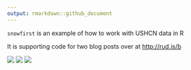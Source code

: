 ```yaml
---
output: rmarkdown::github_document
---
```


`snowfirst` is an example of how to work with USHCN data in R

It is supporting code for two blog posts over at <http://rud.is/b>

![](original.png)
![](snowfacets.png)
![](snowheat.png)
